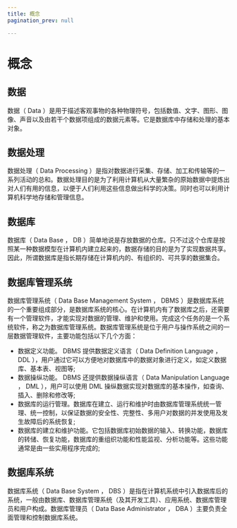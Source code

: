 ```yaml
---
title: 概念
pagination_prev: null

---
```


# 概念

## 数据

数据（ Data ）是用于描述客观事物的各种物理符号，包括数值、文字、图形、图像、声音以及由若干个数据项组成的数据元素等。它是数据库中存储和处理的基本对象。

## 数据处理

数据处理（ Data
Processing ）是指对数据进行采集、存储、加工和传输等的一系列活动的总和。数据处理目的是为了利用计算机从大量繁杂的原始数据中提炼出对人们有用的信息，以便于人们利用这些信息做出科学的决策。同时也可以利用计算机科学地存储和管理信息。

## 数据库

数据库（ Data Base ， DB ）简单地说是存放数据的仓库。只不过这个仓库是按照某一种数据模型在计算机内建立起来的，数据存储的目的是为了实现数据共享。因此，所谓数据库是指长期存储在计算机内的、有组织的、可共享的数据集合。

## 数据库管理系统

数据库管理系统（ Data Base Management
System ， DBMS ）是数据库系统的一个重要组成部分，是数据库系统的核心。在计算机内有了数据库之后，还需要有一个管理软件，才能实现对数据的管理、维护和使用。完成这个任务的是一个系统软件，称之为数据库管理系统。数据库管理系统是位于用户与操作系统之间的一层数据管理软件，主要功能包括以下几个方面：

- 数据定义功能。 DBMS 提供数据定义语言（ Data Definition Language ， DDL ），用户通过它可以方便地对数据库中的数据对象进行定义，如定义数据库、基本表、视图等;
- 数据操纵功能。 DBMS 还提供数据操纵语言（ Data Manipulation Language ， DML ），用户可以使用 DML 操纵数据实现对数据库的基本操作，如查询、插入、删除和修改等;
- 数据库的运行管理。数据库在建立、运行和维护时由数据库管理系统统一管理、统一控制，以保证数据的安全性、完整性、多用户对数据的并发使用及发生故障后的系统恢复;
- 数据库的建立和维护功能。它包括数据库初始数据的输入、转换功能，数据库的转储、恢复功能，数据库的重组织功能和性能监视、分析功能等。这些功能通常是由一些实用程序完成的;

## 数据库系统

数据库系统（ Data Base System ， DBS ）是指在计算机系统中引入数据库后的系统，一般由数据库、数据库管理系统（及其开发工具）、应用系统、数据库管理员和用户构成。数据库管理员（ Data Base
Administrator ， DBA ）主要负责全面管理和控制数据库系统。

            